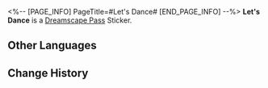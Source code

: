 <%-- [PAGE_INFO]
PageTitle=#Let's Dance#
[END_PAGE_INFO] --%>
{{Stub|Location information}}
{{Item Infobox
|id          = 223202
|image       = Dreamscape Pass Sticker Let's Dance.png{{subst:void|<!--$UPLOAD:<<SpriteOutput/TravelBrochure/StickFigures/223202.png>-<Dreamscape Pass Sticker Let's Dance.png>-<Item Icons>>-->}}
|type        = Dreamscape Pass Sticker
|type2       = Amusing Ourselves to Death Stickers
|invCategory = 
|rarity      = 4
|effect      = 
|description = Digital stickers that can be used to decorate the pages of the Dreamtour Handbook. They come in many different styles.
|source1     = [[Feel the festive atmosphere of the Golden Hour next to the dance floor]]
}}
{{Description|Who said only old folks can dance in the square?}}
'''Let's Dance''' is a [[Dreamscape Pass]] Sticker.

==Other Languages==
{{Other Languages
|en   = Let's Dance
|zhs  = 起舞吧
|zht  = 起舞吧
|ja   = 舞え！
|ko   = 춤추자
|es   = Bailemos
|fr   = C'est le moment de danser
|ru   = Потанцуем?
|th   = ออกมาเต้นกัน
|vi   = Nhảy Múa Nào
|de   = Tanz mit mir
|id   = Ayo Berdansa
|pt   = Vamos Dançar
}}

==Change History==
{{Change History|2.0}}